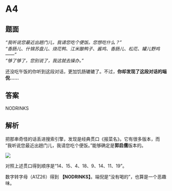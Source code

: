 # A4

## 题面

_“我听说您最近出趟门儿，我请您吃个便饭。您想吃什么？”_<br/>
_“香肠儿、什锦苏盘儿、烧花鸭、江米酿鸭子、酱鸡、香肠儿、松花、罐儿野鸡——”_<br/>
_“够了够了，您别说了，我这就去操办。”_

还没吃午饭的你听到这段对话，更加饥肠辘辘了。不过，**你却发现了这段对话的端倪……**

## 答案

<AnswerBlock>NODRINKS</AnswerBlock>

## 解析

把那串奇怪的话丢进搜索引擎，发现是经典贯口<span className="font-bold">《报菜名》</span>。它有很多版本，而 “我听说您最近出趟门儿，我请您吃个便饭。”能够确定是**郭启儒**版本的。

![](./04-a4.assets/image_1.webp)

对照上述贯口得到顺序是“14、15、4、18、9、14、11、19”。

数字转字母（A1Z26）得到 **【NODRINKS】**。端倪是“没有喝的”，也算是一个恶趣味。
